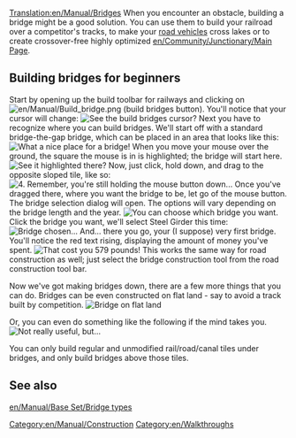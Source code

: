 [[Translation:en/Manual/Bridges]]
{{en/Manual/Navigation}}
When you encounter an obstacle, building a bridge might be a good solution. You can use them to build your railroad over a competitor's tracks, to make your [[en/Manual/Road vehicles|road vehicles]] cross lakes or to create crossover-free highly optimized [[en/Community/Junctionary/Main Page]].

==Building bridges for beginners==
Start by opening up the build toolbar for railways and clicking on [[File:en/Manual/Build bridge.png]] (build bridges button). You'll notice that your cursor will change:
[[File:en/Ottdbridge1.png|none|frame|See the build bridges cursor?]]
Next you have to recognize where you can build bridges. We'll start off with a standard bridge-the-gap bridge, which can be placed in an area that looks like this:
[[File:en/Ottdbridge1.6.png|none|frame|What a nice place for a bridge!]]
When you move your mouse over the ground, the square the mouse is in is highlighted; the bridge will start here.
[[File:en/Ottdbridge2.png|none|frame|See it highlighted there?]]
Now, just click, hold down, and drag to the opposite sloped tile, like so:
[[File:en/Ottdbridge3.png|none|frame|4. Remember, you're still holding the mouse button down...]]
Once you've dragged there, where you want the bridge to be, let go of the mouse button. The bridge selection dialog will open. The options will vary depending on the bridge length and the year.
[[File:en/Ottdbridge4.png|center|frame|You can choose which bridge you want.]]
Click the bridge you want, we'll select Steel Girder this time:
[[File:en/Ottdbridge5.png|none|frame|Bridge chosen...]]
And... there you go, your (I suppose) very first bridge. You'll notice the red text rising, displaying the amount of money you've spent.
[[File:en/Ottdbridge6.png|none|frame|That cost you 579 pounds!]]
This works the same way for road construction as well; just select the bridge construction tool from the road construction tool bar.

Now we've got making bridges down, there are a few more things that you can do. Bridges can be even constructed on flat land - say to avoid a track built by competition.
[[File:en/Ottdbridge11.png|none|frame|Bridge on flat land]]

Or, you can even do something like the following if the mind takes you.
[[File:en/Ottdbridge9.png|none|frame|Not really useful, but...]]

You can only build regular and unmodified rail/road/canal tiles under bridges, and only build bridges above those tiles.

== See also ==
[[en/Manual/Base Set/Bridge types]]

[[Category:en/Manual/Construction]]
[[Category:en/Walkthroughs]]